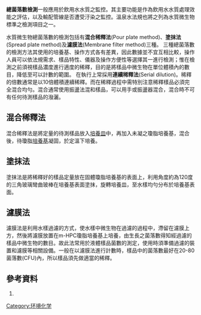 '''總菌落數檢測'''一般應用於飲用水水質之監控。其主要功能是作為飲用水水質處理效能之評估，以及輸配管線是否遭受汙染之監控。溫泉水法規也將之列為水質微生物標準之檢測項目之一。

水質微生物總菌落數的檢測包括有'''混合稀釋法'''(Pour plate method)、'''塗抹法'''(Spread plate method)及'''濾膜法'''(Membrane filter method)三種。
三種總菌落數的檢測方法其使用的培養基、操作方式各有差異，因此數據並不宜互相比較，操作人員可以依法規需求、樣品特性、儀器及操作方便性等選擇其一進行檢測；惟在檢測之前須視樣品濃度進行適度的稀釋，目的是將樣品中微生物在單位體積內的數目，降低至可以計數的範圍。
在執行上常採用'''連續稀釋法'''(Serial dilution)。稀釋的倍數通常是以10倍體積連續稀釋。而在稀釋過程中需特別注意稀釋樣品必須完全混合均勻。混合通常使用振盪法混和樣品，可以用手或振盪器混合，混合時不可有任何待測樣品的潑灑。


==混合稀釋法==
混合稀釋法是將定量的待測樣品放入[[培養皿|培養皿]]中，再加入未凝之瓊脂培養基，混合後，待瓊脂[[培養基|培養基]]凝固，於定溫下培養。

==塗抹法==
塗抹法是將稀釋好的樣品定量放在固體瓊脂培養基的表面上，利用角度約為120度的三角玻璃彎曲玻棒在培養基表面塗抹，旋轉培養皿，至水樣均勻分布於培養基表面。

==濾膜法==
濾膜法是利用水樣過濾的方式，使水樣中微生物在過濾的過程中，滯留在濾膜上方，然後將濾膜放置在m-HPC瓊脂培養基上培養，由生長之菌落數得知經過濾的樣品中微生物的數目。故此法常用於液體樣品菌數的測定，使用時須準備過濾的裝置和濾膜等相關設備。一般在以濾膜法進行計數時，樣品中的菌落數最好在20-80菌落數(CFU)內，所以樣品須先做適當的稀釋。

==參考資料==
#{{Cite book | author = 曾昭桓、陳秀卿...等15位 | title = 環境分析-原理與應用 | location = 台灣 | publisher = 環境分析學會 | date = 2012/04 | pages = 408-410 | language = 中文 }}


[[Category:环境化学|Category:环境化学]]